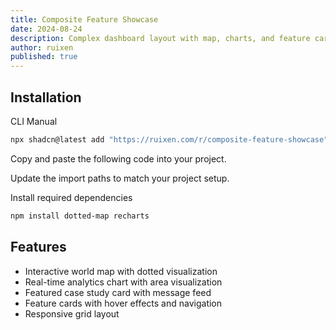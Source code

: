 ```yaml
---
title: Composite Feature Showcase
date: 2024-08-24
description: Complex dashboard layout with map, charts, and feature cards
author: ruixen
published: true
---
```


<ComponentPreview name="composite-feature-showcase-demo" />

## Installation

<Tabs defaultValue="cli">

<TabsList>
  <TabsTrigger value="cli">CLI</TabsTrigger>
  <TabsTrigger value="manual">Manual</TabsTrigger>
</TabsList>
<TabsContent value="cli">

```bash
npx shadcn@latest add "https://ruixen.com/r/composite-feature-showcase"
```

</TabsContent>

<TabsContent value="manual">

<Steps>

<Step>Copy and paste the following code into your project.</Step>

<ComponentSource name="composite-feature-showcase" />

<Step>Update the import paths to match your project setup.</Step>

<Step>Install required dependencies</Step>

```bash
npm install dotted-map recharts
```

</Steps>

</TabsContent>

</Tabs>

## Features

- Interactive world map with dotted visualization
- Real-time analytics chart with area visualization
- Featured case study card with message feed
- Feature cards with hover effects and navigation
- Responsive grid layout
